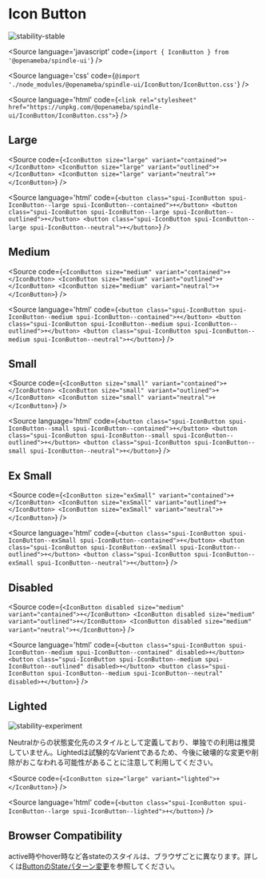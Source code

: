 
# Icon Button

<Meta title="IconButton" component={IconButton} />

![stability-stable](https://img.shields.io/badge/stability-stable-green.svg)

<Source
  language='javascript'
  code={`import { IconButton } from '@openameba/spindle-ui'`}
/>

<Source
  language='css'
  code={`@import './node_modules/@openameba/spindle-ui/IconButton/IconButton.css'`}
/>

<Source
  language='html'
  code={`<link rel="stylesheet" href="https://unpkg.com/@openameba/spindle-ui/IconButton/IconButton.css">`}
/>

## Large

<Preview withSource="open">
  <Story name="Large">
    <IconButton size="large" variant="contained" {...actions('onClick', 'onMouseOver')}><PlusBold /></IconButton>
    <IconButton size="large" variant="outlined" {...actions('onClick', 'onMouseOver')}><PlusBold /></IconButton>
    <IconButton size="large" variant="neutral" {...actions('onClick', 'onMouseOver')}><PlusBold /></IconButton>
  </Story>
</Preview>

<Source
  code={`
<IconButton size="large" variant="contained">+</IconButton>
<IconButton size="large" variant="outlined">+</IconButton>
<IconButton size="large" variant="neutral">+</IconButton>
  `}
/>

<Source
  language='html'
  code={`
<button class="spui-IconButton spui-IconButton--large spui-IconButton--contained">+</button>
<button class="spui-IconButton spui-IconButton--large spui-IconButton--outlined">+</button>
<button class="spui-IconButton spui-IconButton--large spui-IconButton--neutral">+</button>
  `}
/>

## Medium

<Preview withSource="open">
  <Story name="Medium">
    <IconButton size="medium" variant="contained" {...actions('onClick', 'onMouseOver')}><PlusBold /></IconButton>
    <IconButton size="medium" variant="outlined" {...actions('onClick', 'onMouseOver')}><PlusBold /></IconButton>
    <IconButton size="medium" variant="neutral" {...actions('onClick', 'onMouseOver')}><PlusBold /></IconButton>
  </Story>
</Preview>

<Source
  code={`
<IconButton size="medium" variant="contained">+</IconButton>
<IconButton size="medium" variant="outlined">+</IconButton>
<IconButton size="medium" variant="neutral">+</IconButton>
  `}
/>

<Source
  language='html'
  code={`
<button class="spui-IconButton spui-IconButton--medium spui-IconButton--contained">+</button>
<button class="spui-IconButton spui-IconButton--medium spui-IconButton--outlined">+</button>
<button class="spui-IconButton spui-IconButton--medium spui-IconButton--neutral">+</button>
  `}
/>

## Small

<Preview withSource="open">
  <Story name="Small">
    <IconButton size="small" variant="contained" {...actions('onClick', 'onMouseOver')}><PlusBold /></IconButton>
    <IconButton size="small" variant="outlined" {...actions('onClick', 'onMouseOver')}><PlusBold /></IconButton>
    <IconButton size="small" variant="neutral" {...actions('onClick', 'onMouseOver')}><PlusBold /></IconButton>
  </Story>
</Preview>

<Source
  code={`
<IconButton size="small" variant="contained">+</IconButton>
<IconButton size="small" variant="outlined">+</IconButton>
<IconButton size="small" variant="neutral">+</IconButton>
  `}
/>

<Source
  language='html'
  code={`
<button class="spui-IconButton spui-IconButton--small spui-IconButton--contained">+</button>
<button class="spui-IconButton spui-IconButton--small spui-IconButton--outlined">+</button>
<button class="spui-IconButton spui-IconButton--small spui-IconButton--neutral">+</button>
  `}
/>

## Ex Small

<Preview withSource="open">
  <Story name="ExSmall">
    <IconButton size="exSmall" variant="contained" {...actions('onClick', 'onMouseOver')}><PlusBold /></IconButton>
    <IconButton size="exSmall" variant="outlined" {...actions('onClick', 'onMouseOver')}><PlusBold /></IconButton>
    <IconButton size="exSmall" variant="neutral" {...actions('onClick', 'onMouseOver')}><PlusBold /></IconButton>
  </Story>
</Preview>

<Source
  code={`
<IconButton size="exSmall" variant="contained">+</IconButton>
<IconButton size="exSmall" variant="outlined">+</IconButton>
<IconButton size="exSmall" variant="neutral">+</IconButton>
  `}
/>

<Source
  language='html'
  code={`
<button class="spui-IconButton spui-IconButton--exSmall spui-IconButton--contained">+</button>
<button class="spui-IconButton spui-IconButton--exSmall spui-IconButton--outlined">+</button>
<button class="spui-IconButton spui-IconButton--exSmall spui-IconButton--neutral">+</button>
  `}
/>

## Disabled

<Preview withSource="open">
  <Story name="Disabled">
    <IconButton disabled size="medium" variant="contained" {...actions('onClick', 'onMouseOver')}><PlusBold /></IconButton>
    <IconButton disabled size="medium" variant="outlined" {...actions('onClick', 'onMouseOver')}><PlusBold /></IconButton>
    <IconButton disabled size="medium" variant="neutral" {...actions('onClick', 'onMouseOver')}><PlusBold /></IconButton>
  </Story>
</Preview>

<Source
  code={`
<IconButton disabled size="medium" variant="contained">+</IconButton>
<IconButton disabled size="medium" variant="outlined">+</IconButton>
<IconButton disabled size="medium" variant="neutral">+</IconButton>
  `}
/>

<Source
  language='html'
  code={`
<button class="spui-IconButton spui-IconButton--medium spui-IconButton--contained" disabled>+</button>
<button class="spui-IconButton spui-IconButton--medium spui-IconButton--outlined" disabled>+</button>
<button class="spui-IconButton spui-IconButton--medium spui-IconButton--neutral" disabled>+</button>
  `}
/>

## Lighted

![stability-experiment](https://img.shields.io/badge/stability-experiment-red.svg)

<Description>
  Neutralからの状態変化先のスタイルとして定義しており、単独での利用は推奨していません。Lightedは試験的なVarientであるため、今後に破壊的な変更や削除がおこなわれる可能性があることに注意して利用してください。
</Description>

<Preview withSource="open">
  <Story name="Lighted">
    <IconButton size="large" variant="lighted" {...actions('onClick', 'onMouseOver')}><PlusBold /></IconButton>
  </Story>
</Preview>

<Source
  code={`
<IconButton size="large" variant="lighted">+</IconButton>
  `}
/>

<Source
  language='html'
  code={`
<button class="spui-IconButton spui-IconButton--large spui-IconButton--lighted">+</button>
  `}
/>

## Browser Compatibility
<Description>active時やhover時など各stateのスタイルは、ブラウザごとに異なります。詳しくは[ButtonのStateパターン変更](https://github.com/openameba/spindle/issues/13)を参照してください。</Description>
